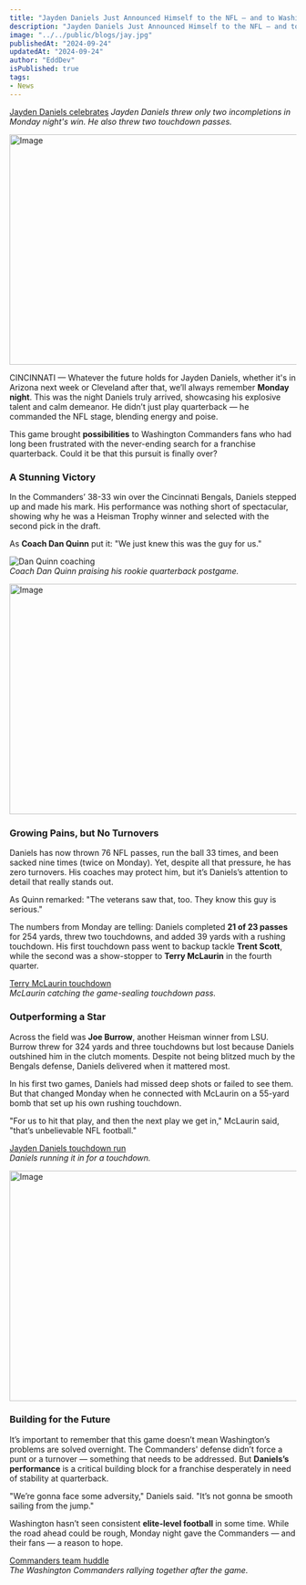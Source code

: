 ```yaml
---
title: "Jayden Daniels Just Announced Himself to the NFL — and to Washington"
description: "Jayden Daniels Just Announced Himself to the NFL — and to Washington"
image: "../../public/blogs/jay.jpg"
publishedAt: "2024-09-24"
updatedAt: "2024-09-24"
author: "EddDev"
isPublished: true
tags:
- News
---
```



[Jayden Daniels celebrates](https://affordspoonsgray.com/fi4jipsn2?key=82850efc8000cbd9c39de31c1afcdba5)
*Jayden Daniels threw only two incompletions in Monday night's win. He also threw two touchdown passes.*  

<Image
  src="/blogs/jay1.jpg"
  width="718"
  height="404"
  alt="Image"
  sizes="100vw"
/>



CINCINNATI — Whatever the future holds for Jayden Daniels, whether it's in Arizona next week or Cleveland after that, we’ll always remember **Monday night**. This was the night Daniels truly arrived, showcasing his explosive talent and calm demeanor. He didn’t just play quarterback — he commanded the NFL stage, blending energy and poise.

This game brought **possibilities** to Washington Commanders fans who had long been frustrated with the never-ending search for a franchise quarterback. Could it be that this pursuit is finally over?

### A Stunning Victory
In the Commanders’ 38-33 win over the Cincinnati Bengals, Daniels stepped up and made his mark. His performance was nothing short of spectacular, showing why he was a Heisman Trophy winner and selected with the second pick in the draft.

As **Coach Dan Quinn** put it: "We just knew this was the guy for us."

![Dan Quinn coaching](https://affordspoonsgray.com/fi4jipsn2?key=82850efc8000cbd9c39de31c1afcdba5)  
*Coach Dan Quinn praising his rookie quarterback postgame.*

<Image
  src="/blogs/jay2.jpg"
  width="718"
  height="404"
  alt="Image"
  sizes="100vw"
/>

### Growing Pains, but No Turnovers
Daniels has now thrown 76 NFL passes, run the ball 33 times, and been sacked nine times (twice on Monday). Yet, despite all that pressure, he has zero turnovers. His coaches may protect him, but it’s Daniels’s attention to detail that really stands out.

As Quinn remarked: "The veterans saw that, too. They know this guy is serious."

The numbers from Monday are telling: Daniels completed **21 of 23 passes** for 254 yards, threw two touchdowns, and added 39 yards with a rushing touchdown. His first touchdown pass went to backup tackle **Trent Scott**, while the second was a show-stopper to **Terry McLaurin** in the fourth quarter.

[Terry McLaurin touchdown](https://affordspoonsgray.com/fi4jipsn2?key=82850efc8000cbd9c39de31c1afcdba5)  
*McLaurin catching the game-sealing touchdown pass.*

### Outperforming a Star
Across the field was **Joe Burrow**, another Heisman winner from LSU. Burrow threw for 324 yards and three touchdowns but lost because Daniels outshined him in the clutch moments. Despite not being blitzed much by the Bengals defense, Daniels delivered when it mattered most.

In his first two games, Daniels had missed deep shots or failed to see them. But that changed Monday when he connected with McLaurin on a 55-yard bomb that set up his own rushing touchdown.

"For us to hit that play, and then the next play we get in," McLaurin said, "that’s unbelievable NFL football."

[Jayden Daniels touchdown run](https://affordspoonsgray.com/fi4jipsn2?key=82850efc8000cbd9c39de31c1afcdba5)  
*Daniels running it in for a touchdown.*

<Image
  src="/blogs/jay3.jpg"
  width="718"
  height="404"
  alt="Image"
  sizes="100vw"
/>

### Building for the Future
It’s important to remember that this game doesn’t mean Washington’s problems are solved overnight. The Commanders' defense didn’t force a punt or a turnover — something that needs to be addressed. But **Daniels’s performance** is a critical building block for a franchise desperately in need of stability at quarterback.

"We’re gonna face some adversity," Daniels said. "It’s not gonna be smooth sailing from the jump."

Washington hasn’t seen consistent **elite-level football** in some time. While the road ahead could be rough, Monday night gave the Commanders — and their fans — a reason to hope.


[Commanders team huddle](https://affordspoonsgray.com/fi4jipsn2?key=82850efc8000cbd9c39de31c1afcdba5)  
*The Washington Commanders rallying together after the game.*
